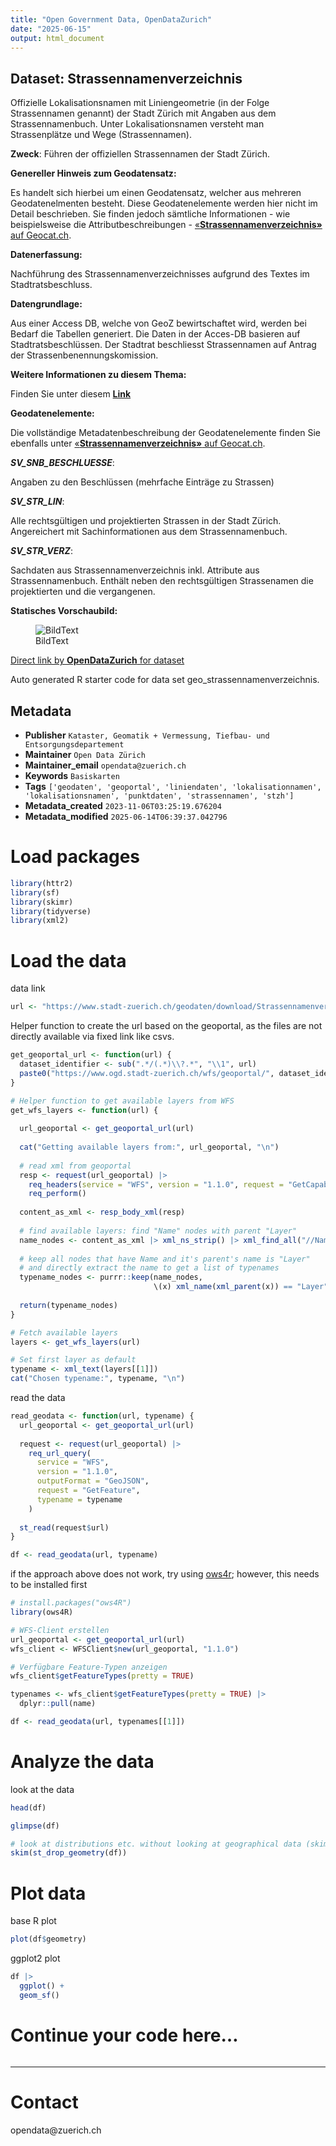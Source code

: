 ```yaml
---
title: "Open Government Data, OpenDataZurich"
date: "2025-06-15"
output: html_document
---
```


## Dataset: Strassennamenverzeichnis

Offizielle Lokalisationsnamen mit Liniengeometrie (in der Folge Strassennamen genannt) der Stadt Zürich mit Angaben aus dem Strassennamenbuch. Unter Lokalisationsnamen versteht man Strassenplätze und Wege (Strassennamen).

**Zweck**: Führen der offiziellen Strassennamen der Stadt Zürich.

**Genereller Hinweis zum Geodatensatz:**

Es handelt sich hierbei um einen Geodatensatz, welcher aus mehreren Geodatenelmenten besteht. Diese Geodatenelemente werden hier nicht im Detail beschrieben. Sie finden jedoch sämtliche Informationen - wie beispielsweise die Attributbeschreibungen - [«**Strassennamenverzeichnis»** auf Geocat.ch](https://www.geocat.ch/geonetwork/srv/ger/catalog.search#/metadata/4094d105-b475-4015-9f66-ed053c49be61).
			   

**Datenerfassung:**

Nachführung des Strassennamenverzeichnisses aufgrund des Textes im Stadtratsbeschluss.

**Datengrundlage:**

Aus einer Access DB, welche von GeoZ bewirtschaftet wird, werden bei Bedarf die Tabellen generiert. Die Daten in der Acces-DB basieren auf Stadtratsbeschlüssen. Der Stadtrat beschliesst Strassennamen auf Antrag der Strassenbenennungskomission.

**Weitere Informationen zu diesem Thema:**

Finden Sie unter diesem [**Link**](https://www.stadt-zuerich.ch/de/planen-und-bauen/bauberatung-und-dienstleistungen/adressierung/hausnummern-und-strassennamen.html)

**Geodatenelemente:**

Die vollständige Metadatenbeschreibung der Geodatenelemente finden Sie ebenfalls unter [«**Strassennamenverzeichnis»** auf Geocat.ch](https://www.geocat.ch/geonetwork/srv/ger/md.viewer#/full_view/4094d105-b475-4015-9f66-ed053c49be61).

***SV_SNB_BESCHLUESSE***: 

Angaben zu den Beschlüssen (mehrfache Einträge zu Strassen)


***SV_STR_LIN***: 

Alle rechtsgültigen und projektierten Strassen in der Stadt Zürich. Angereichert mit Sachinformationen aus dem Strassennamenbuch.


***SV_STR_VERZ***: 

Sachdaten aus Strassennamenverzeichnis inkl. Attribute aus Strassennamenbuch. Enthält neben den rechtsgültigen Strassenamen die projektierten und die vergangenen.




**Statisches Vorschaubild:**

![BildText](https://www.gis.stadt-zuerich.ch/zueriplan_docs/geocat/4094d105-b475-4015-9f66-ed053c49be61.png)



[Direct link by **OpenDataZurich** for dataset](https://data.stadt-zuerich.ch/dataset/geo_strassennamenverzeichnis)

Auto generated R starter code for data set geo_strassennamenverzeichnis.

## Metadata

- **Publisher** `Kataster, Geomatik + Vermessung, Tiefbau- und Entsorgungsdepartement`
- **Maintainer** `Open Data Zürich`
- **Maintainer_email** `opendata@zuerich.ch`
- **Keywords** `Basis­karten`
- **Tags** `['geodaten', 'geoportal', 'liniendaten', 'lokalisationnamen', 'lokalisationsnamen', 'punktdaten', 'strassennamen', 'stzh']`
- **Metadata_created** `2023-11-06T03:25:19.676204`
- **Metadata_modified** `2025-06-14T06:39:37.042796`


# Load packages

```r
library(httr2)
library(sf)
library(skimr)
library(tidyverse)
library(xml2)
```

# Load the data

data link
```r
url <- "https://www.stadt-zuerich.ch/geodaten/download/Strassennamenverzeichnis?format=geojson_link"
```


Helper function to create the url based on the geoportal, as the files are not directly available via fixed link like csvs.
```r
get_geoportal_url <- function(url) {
  dataset_identifier <- sub(".*/(.*)\\?.*", "\\1", url)
  paste0("https://www.ogd.stadt-zuerich.ch/wfs/geoportal/", dataset_identifier)
}
```

```r
# Helper function to get available layers from WFS
get_wfs_layers <- function(url) {
  
  url_geoportal <- get_geoportal_url(url)
  
  cat("Getting available layers from:", url_geoportal, "\n")
  
  # read xml from geoportal
  resp <- request(url_geoportal) |> 
    req_headers(service = "WFS", version = "1.1.0", request = "GetCapabilities") |> 
    req_perform()
  
  content_as_xml <- resp_body_xml(resp)
  
  # find available layers: find "Name" nodes with parent "Layer"
  name_nodes <- content_as_xml |> xml_ns_strip() |> xml_find_all("//Name")
  
  # keep all nodes that have Name and it's parent's name is "Layer"
  # and directly extract the name to get a list of typenames
  typename_nodes <- purrr::keep(name_nodes,
                                \(x) xml_name(xml_parent(x)) == "Layer")
  
  return(typename_nodes)
}

# Fetch available layers
layers <- get_wfs_layers(url)

# Set first layer as default
typename <- xml_text(layers[[1]])
cat("Chosen typename:", typename, "\n")
```

read the data
```r
read_geodata <- function(url, typename) {
  url_geoportal <- get_geoportal_url(url)
  
  request <- request(url_geoportal) |>
    req_url_query(
      service = "WFS",
      version = "1.1.0",
      outputFormat = "GeoJSON",
      request = "GetFeature",
      typename = typename
    )
  
  st_read(request$url)
}

df <- read_geodata(url, typename)
```

if the approach above does not work, try using [ows4r](https://eblondel.github.io/ows4R/); however, this needs to be installed first
```r
# install.packages("ows4R")
library(ows4R)

# WFS-Client erstellen
url_geoportal <- get_geoportal_url(url)
wfs_client <- WFSClient$new(url_geoportal, "1.1.0")

# Verfügbare Feature-Typen anzeigen
wfs_client$getFeatureTypes(pretty = TRUE)

typenames <- wfs_client$getFeatureTypes(pretty = TRUE) |> 
  dplyr::pull(name)

df <- read_geodata(url, typenames[[1]])
```

# Analyze the data

look at the data
```r
head(df)
```

```r
glimpse(df)
```

```r
# look at distributions etc. without looking at geographical data (skim cannot deal with geometries)
skim(st_drop_geometry(df))
```

# Plot data

base R plot
```r
plot(df$geometry)
```

ggplot2 plot
```r
df |>
  ggplot() +
  geom_sf()
```

# Continue your code here...

```r

```

------------------------------------------------------------------------

# Contact

opendata@zuerich.ch

